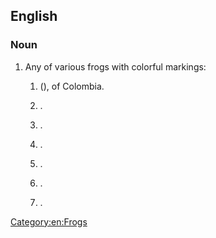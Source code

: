 ==English==
{{wikipedia}}

===Noun===
{{en-noun}}

# Any of various frogs with colorful markings:
## {{taxlink|Atelopus ebenoides|species|ver=190916}} ({{vern|Huila stubfoot toad}}), of Colombia.
## {{taxlink|Discoglossus pictus|species|ver=190916}}.
## {{taxlink|Discoglossus nigriventer|species|ver=190916}}.
## {{taxlink|Discoglossus pictus|species|ver=190916}}.
## {{taxlink|Kaloula pulchra|species|ver=190916}}.
## {{taxlink|Neobatrachus pictus|species|ver=190916}}.
## {{taxlink|Neobatrachus sudelli|species|ver=190916}}.

[[Category:en:Frogs]]